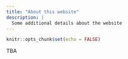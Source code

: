 ```yaml
---
title: "About this website"
description: |
  Some additional details about the website
---
```


```r
knitr::opts_chunk$set(echo = FALSE)
```

TBA